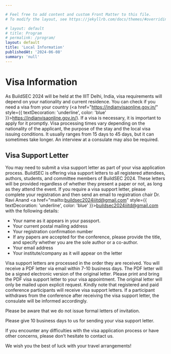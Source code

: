 ```yaml
---

# Feel free to add content and custom Front Matter to this file.
# To modify the layout, see https://jekyllrb.com/docs/themes/#overriding-theme-defaults

# layout: default
# title: Program
# permalink: /program/
layout: default
title: 'Local Information'
publishedAt: '2024-06-08'
summary: 'null'
---
```


<h1 className="text-center">Visa Information</h1>

As BuildSEC 2024 will be held at the IIIT Delhi, India, visa requirements will depend on your nationality and current residence. You can check if you need a visa from your country (<a href="https://indianvisaonline.gov.in/" style={{ textDecoration: 'underline', color: 'blue' }}>https://indianvisaonline.gov.in/</a>). If a visa is necessary, it is important to apply for it promptly. Visa processing times vary depending on the nationality of the applicant, the purpose of the stay and the local visa issuing conditions. It usually ranges from 15 days to 45 days, but it can sometimes take longer. An interview at a consulate may also be required. 

## Visa Support Letter

You may need to submit a visa support letter as part of your visa application process. BuildSEC is offering visa support letters to all registered attendees, authors, students, and committee members of BuildSEC 2024. These letters will be provided regardless of whether they present a paper or not, as long as they attend the event. If you require a visa support letter, please complete your registration and then send an email to registration chair Dr. Ravi Anand <a href="mailto:buildsec2024iiitd@gmail.com" style={{ textDecoration: 'underline', color: 'blue' }}>buildsec2024iiitd@gmail.com</a> with the following details:

- Your name as it appears in your passport.
- Your current postal mailing address
- Your registration confirmation number
- If any papers are accepted for the conference, please provide the title, and specify whether you are the sole author or a co-author.
- Your email address
- Your institute/company as it will appear on the letter

Visa support letters are processed in the order they are received. You will receive a PDF letter via email within 7-10 business days. The PDF letter will be a signed electronic version of the original letter. Please print and bring the PDF visa support letter to your visa appointment. The original letter will only be mailed upon explicit request. Kindly note that registered and paid conference participants will receive visa support letters. If a participant withdraws from the conference after receiving the visa support letter, the consulate will be informed accordingly.

Please be aware that we do not issue formal letters of invitation.

Please give 10 business days to us for sending your visa support letter.

If you encounter any difficulties with the visa application process or have other concerns, please don't hesitate to contact us.

We wish you the best of luck with your travel arrangements!

